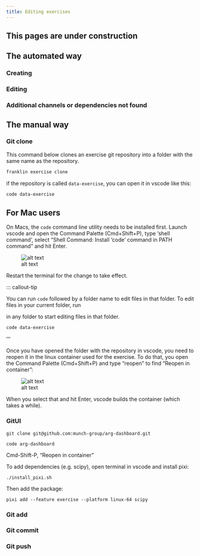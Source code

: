 ```yaml
---
title: Editing exercises
---
```


::: {.callout-caution }
## This pages are under construction

:::


## The automated way

### Creating


### Editing


### Additional channels or dependencies not found





## The manual way


### Git clone


This command below clones an exercise git repository into a folder with the same name as the repository. 

```.bash
franklin exercise clone
```

if the repository is called `data-exercise`, you can open it in vscode like this:

```.bash
code data-exercise
```

::: callout-important

## For Mac users

On Macs, the `code` command line utility needs to be installed first. Launch vscode and open the Command Palette (Cmd+Shift+P), type 'shell command', select  "Shell Command: Install 'code' command in PATH command" and hit Enter.

![alt text](images/shell-command.png)

Restart the terminal for the change to take effect. 

:::


::: callout-tip

You can run `code` followed by a folder name to edit files in that folder. To edit files in your current folder, run

in any folder to start editing files in that folder.

```.bash
code data-exercise
```

'''

Once you have opened the folder with the repository in vscode, you need to reopen it in the linux container used for the exercise. To do that, you open the Command Palette (Cmd+Shift+P) and type "reopen" to find "Reopen in container":

![alt text](<images/Screenshot 2025-05-31 at 11.05.53.png>)

When you select that and hit Enter, vscode builds the container (which takes a while). 

<!-- FIXME: make sure docker images built this way are also visible and cleaned up by franklin cleanup  -->


### GitUI

    git clone git@github.com:munch-group/arg-dashboard.git

    code arg-dashboard

Cmd-Shift-P, "Reopen in container"

To add dependencies (e.g. scipy), open terminal in vscode and install pixi:

    ./install_pixi.sh

Then add the package:

    pixi add --feature exercise --platform linux-64 scipy
 

### Git add


### Git commit


### Git push